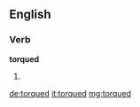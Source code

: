 ==English==

===Verb===
'''torqued'''

# {{past of|torque}}

[[de:torqued]]
[[it:torqued]]
[[mg:torqued]]